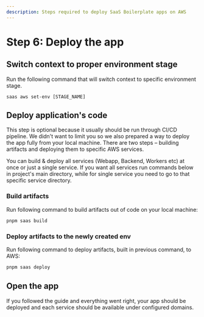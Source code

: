 ```yaml
---
description: Steps required to deploy SaaS Boilerplate apps on AWS
---
```



# Step 6: Deploy the app

## Switch context to proper environment stage

Run the following command that will switch context to specific environment stage.

```shell
saas aws set-env [STAGE_NAME]
```

## Deploy application's code

This step is optional because it usually should be run through CI/CD pipeline. We didn't want to limit you so we also
prepared a way to deploy the app fully from your local machine. There are two steps – building artifacts and deploying
them to specific AWS services.

You can build & deploy all services (Webapp, Backend, Workers etc) at once or just a single service.
If you want all services run commands below in project's main directory,
while for single service you need to go to that specific service directory.

### Build artifacts

Run following command to build artifacts out of code on your local machine:

```sh
pnpm saas build
```

### Deploy artifacts to the newly created env

Run following command to deploy artifacts, built in previous command, to AWS:

```sh
pnpm saas deploy
```

## Open the app

If you followed the guide and everything went right, your app should be deployed and each service should be available
under configured domains.
